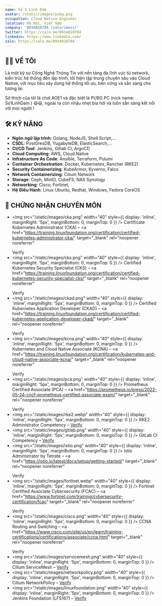 ```yaml
---
name: Số 1 Linh Đàm
avatar: /static/images/pubg.png
occupation: Cloud Native Engineer
location: Hà Nội, Việt Nam
company: '0934010704 (zalo/imess)'
twitter: https://zalo.me/0934010704
linkedin: https://www.linkedin.com/
zalo: https://zalo.me/0934010704
---
```


## 👨‍💻 VỀ TÔI

Là một kỹ sư Công Nghệ Thông Tin với nền tảng đa lĩnh vực từ network, kiến trúc hệ thống đến lập trình, tôi hiện tập trung chuyên sâu vào Cloud Native, với mục tiêu xây dựng hệ thống tối ưu, bền vững và sẵn sàng cho tương lai.

Sở thích của tôi là chơi AOE1 và đặc biệt là PUBG PC (nick name: So1LinhDam ) 😃😃,
ngoài ra còn nhậu nhẹt bia hơi và luôn sẵn sàng kết nối với mọi người !

## 🛠️ KỸ NĂNG

- **Ngôn ngữ lập trình**: Golang, NodeJS, Shell Script,...
- **CSDL**: PostGresDB, YugabyteDB, ElasticSearch,...
- **CI/CD Tool**: Jenkins, Gitlab CI, ArgoCD
- **Cloud Computing**: AWS, Cloud Native
- **Infratructure As Code**: Ansible, Terraform, Pulumi
- **Container Orchestration**: Docker, Kubernetes, Rancher (RKE2)
- **Security Containerizing**: KubeArmor, Kyverno, Falco
- **Network Containerizing**: Cilium Network
- **Storage**: Ceph, MinIO, CubeFS, NAS Synology
- **Networking**: Cisco, Fortinet,
- **Hệ Điều Hành**: Linux Ubuntu, Redhat, Windows, Fedora CoreOS

## 🏅 CHỨNG NHẬN CHUYÊN MÔN

- <img
    src="/static/images/cka.png"
    width="40"
    style={{ display: 'inline', marginRight: '5px', marginBottom: 0, marginTop: 0 }}
  />
  Certificate Kubernetes Administrator (CKA) –
  <a
    href="https://training.linuxfoundation.org/certification/certified-kubernetes-administrator-cka/"
    target="_blank"
    rel="noopener noreferrer"
  >
    Verify
  </a>
- <img
    src="/static/images/cks.png"
    width="40"
    style={{ display: 'inline', marginRight: '5px', marginBottom: 0, marginTop: 0 }}
  />
  Certified Kubernetes Security Specialist (CKS) –
  <a
    href="https://training.linuxfoundation.org/certification/certified-kubernetes-security-specialist-cks/"
    target="_blank"
    rel="noopener noreferrer"
  >
    Verify
  </a>
- <img
    src="/static/images/ckad.png"
    width="40"
    style={{ display: 'inline', marginRight: '5px', marginBottom: 0, marginTop: 0 }}
  />
  Certified Kubernetes Application Developer (CKAD) –
  <a
    href="https://training.linuxfoundation.org/certification/certified-kubernetes-application-developer-ckad/"
    target="_blank"
    rel="noopener noreferrer"
  >
    Verify
  </a>
- <img
    src="/static/images/kcna.png"
    width="40"
    style={{ display: 'inline', marginRight: '5px', marginBottom: 0, marginTop: 0 }}
  />
  Kubernetes and Cloud Native Associate (KCNA) –
  <a
    href="https://training.linuxfoundation.org/certification/kubernetes-and-cloud-native-associate-kcna/"
    target="_blank"
    rel="noopener noreferrer"
  >
    Verify
  </a>
- <img
    src="/static/images/pca.png"
    width="40"
    style={{ display: 'inline', marginRight: '5px', marginBottom: 0, marginTop: 0 }}
  />
  Prometheus Certified Associate (PCA) –
  <a
    href="https://prometheus.io/press/2022-05-24-cncf-prometheus-certified-associate-exam/"
    target="_blank"
    rel="noopener noreferrer"
  >
    Verify
  </a>
- <img
    src="/static/images/rke2.webp"
    width="40"
    style={{ display: 'inline', marginRight: '5px', marginBottom: 0, marginTop: 0 }}
  />
  RKE2 Administrator Competency –
  <a href="https://docs.rke2.io/" target="_blank" rel="noopener noreferrer">
    Verify
  </a>
- <img
    src="/static/images/gitlab.png"
    width="40"
    style={{ display: 'inline', marginRight: '5px', marginBottom: 0, marginTop: 0 }}
  />
  GitLab CI Competency –
  <a href="https://docs.gitlab.com/ee/ci/" target="_blank" rel="noopener noreferrer">
    Verify
  </a>
- <img
    src="/static/images/istio.png"
    width="40"
    style={{ display: 'inline', marginRight: '5px', marginBottom: 0, marginTop: 0 }}
  />
  Istio Administrator by Tetrate –
  <a
    href="https://istio.io/latest/docs/setup/getting-started/"
    target="_blank"
    rel="noopener noreferrer"
  >
    Verify
  </a>
- <img
    src="/static/images/fortinet.webp"
    width="40"
    style={{ display: 'inline', marginRight: '5px', marginBottom: 0, marginTop: 0 }}
  />
  Fortinet Certified Associate Cybersecurity (FCAC) –
  <a
    href="https://www.fortinet.com/training/cybersecurity-certification/fcac"
    target="_blank"
    rel="noopener noreferrer"
  >
    Verify
  </a>
- <img
    src="/static/images/cisco.png"
    width="40"
    style={{ display: 'inline', marginRight: '5px', marginBottom: 0, marginTop: 0 }}
  />
  CCNA Routing and Switching –
  <a
    href="https://www.cisco.com/site/us/en/learn/training-certifications/certifications/associate/ccna.html"
    target="_blank"
    rel="noopener noreferrer"
  >
    Verify
  </a>
- <img
    src="/static/images/servicemesh.png"
    width="40"
    style={{ display: 'inline', marginRight: '5px', marginBottom: 0, marginTop: 0 }}
  />
  Cilium ServiceMesh –
  <a href="https://isovalent.com/product/" target="_blank" rel="noopener noreferrer">
    Verify
  </a>
- <img
    src="/static/images/networkpolicy.png"
    width="40"
    style={{ display: 'inline', marginRight: '5px', marginBottom: 0, marginTop: 0 }}
  />
  Cilium NetworkPolicy –
  <a href="https://isovalent.com/product/" target="_blank" rel="noopener noreferrer">
    Verify
  </a>
- <img
    src="/static/images/linuxfoundation.png"
    width="40"
    style={{ display: 'inline', marginRight: '5px', marginBottom: 0, marginTop: 0 }}
  />
  Jenkins Foundation (LFS167) –
  <a href="https://isovalent.com/product/" target="_blank" rel="noopener noreferrer">
    Verify
  </a>
